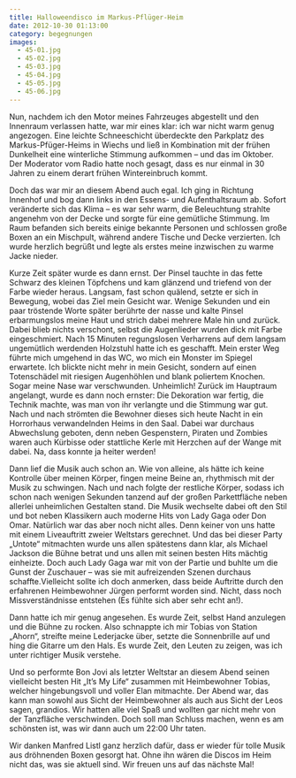 ```yaml
---
title: Halloweendisco im Markus-Pflüger-Heim
date: 2012-10-30 01:13:00
category: begegnungen
images:
  - 45-01.jpg
  - 45-02.jpg
  - 45-03.jpg
  - 45-04.jpg
  - 45-05.jpg
  - 45-06.jpg
---
```


Nun, nachdem ich den Motor meines Fahrzeuges abgestellt und den Innenraum verlassen hatte, war mir eines klar: ich war nicht warm genug angezogen. Eine leichte Schneeschicht überdeckte den Parkplatz des Markus-Pfüger-Heims in Wiechs und ließ in Kombination mit der frühen Dunkelheit eine winterliche Stimmung aufkommen – und das im Oktober. Der Moderator vom Radio hatte noch gesagt, dass es nur einmal in 30 Jahren zu einem derart frühen Wintereinbruch kommt.

Doch das war mir an diesem Abend auch egal. Ich ging in Richtung Innenhof und bog dann links in den Essens- und Aufenthaltsraum ab. Sofort veränderte sich das Klima – es war sehr warm, die Beleuchtung strahlte angenehm von der Decke und sorgte für eine gemütliche Stimmung. Im Raum befanden sich bereits einige bekannte Personen und schlossen große Boxen an ein Mischpult, während andere Tische und Decke verzierten. Ich wurde herzlich begrüßt und legte als erstes meine inzwischen zu warme Jacke nieder.

Kurze Zeit später wurde es dann ernst. Der Pinsel tauchte in das fette Schwarz des kleinen Töpfchens und kam glänzend und triefend von der Farbe wieder heraus. Langsam, fast schon quälend, setzte er sich in Bewegung, wobei das Ziel mein Gesicht war. Wenige Sekunden und ein paar tröstende Worte später berührte der nasse und kalte Pinsel erbarmungslos meine Haut und strich dabei mehrere Male hin und zurück. Dabei blieb nichts verschont, selbst die Augenlieder wurden dick mit Farbe eingeschmiert. Nach 15 Minuten regungslosen Verharrens auf dem langsam ungemütlich werdenden Holzstuhl hatte ich es geschafft. Mein erster Weg führte mich umgehend in das WC, wo mich ein Monster im Spiegel erwartete. Ich blickte nicht mehr in mein Gesicht, sondern auf einen Totenschädel mit riesigen Augenhöhlen und blank poliertem Knochen. Sogar meine Nase war verschwunden. Unheimlich!
Zurück im Hauptraum angelangt, wurde es dann noch ernster: Die Dekoration war fertig, die Technik machte, was man von ihr verlangte und die Stimmung war gut. Nach und nach strömten die Bewohner dieses sich heute Nacht in ein Horrorhaus verwandelnden Heims in den Saal. Dabei war durchaus Abwechslung geboten, denn neben Gespenstern, Piraten und Zombies waren auch Kürbisse oder stattliche Kerle mit Herzchen auf der Wange mit dabei. Na, dass konnte ja heiter werden!

Dann lief die Musik auch schon an. Wie von alleine, als hätte ich keine Kontrolle über meinen Körper, fingen meine Beine an, rhythmisch mit der Musik zu schwingen. Nach und nach folgte der restliche Körper, sodass ich schon nach wenigen Sekunden tanzend auf der großen Parkettfläche neben allerlei unheimlichen Gestalten stand. Die Musik wechselte dabei oft den Stil und bot neben Klassikern auch moderne Hits von Lady Gaga oder Don Omar.
Natürlich war das aber noch nicht alles. Denn keiner von uns hatte mit einem Liveauftritt zweier Weltstars gerechnet. Und das bei dieser Party „Untote“ mitmachten wurde uns allen spätestens dann klar, als Michael Jackson die Bühne betrat und uns allen mit seinen besten Hits mächtig einheizte. Doch auch Lady Gaga war mit von der Partie und buhlte um die Gunst der Zuschauer – was sie mit aufreizenden Szenen durchaus schaffte.Vielleicht sollte ich doch anmerken, dass beide Auftritte durch den erfahrenen Heimbewohner Jürgen performt worden sind. Nicht, dass noch Missverständnisse entstehen (Es fühlte sich aber sehr echt an!).

Dann hatte ich mir genug angesehen. Es wurde Zeit, selbst Hand anzulegen und die Bühne zu rocken. Also schnappte ich mir Tobias von Station „Ahorn“, streifte meine Lederjacke über, setzte die Sonnenbrille auf und hing die Gitarre um den Hals. Es wurde Zeit, den Leuten zu zeigen, was ich unter richtiger Musik verstehe.

Und so performte Bon Jovi als letzter Weltstar an diesem Abend seinen vielleicht besten Hit „It’s My Life“ zusammen mit Heimbewohner Tobias, welcher hingebungsvoll und voller Elan mitmachte. Der Abend war, das kann man sowohl aus Sicht der Heimbewohner als auch aus Sicht der Leos sagen, grandios. Wir hatten alle viel Spaß und wollten gar nicht mehr von der Tanzfläche verschwinden. Doch soll man Schluss machen, wenn es am schönsten ist, was wir dann auch um 22:00 Uhr taten.

Wir danken Manfred Listl ganz herzlich dafür, dass er wieder für tolle Musik aus dröhnenden Boxen gesorgt hat. Ohne ihn wären die Discos im Heim nicht das, was sie aktuell sind. Wir freuen uns auf das nächste Mal!
